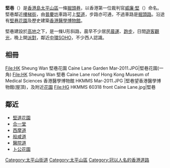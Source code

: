 {{Infobox Hong Kong Road
| 中文街道名稱 = 堅巷
| 英文街道名稱 = Caine Lane
| 圖片 = File:Caine Lane (Hong Kong).jpg
| 圖片說明 = 堅巷
| 路段總長度 = 0.22
| 車速限制 = 
| 行車線數量 = 1線雙程
| 所在地區 = [[香港島|香港島]][[中西區_(香港)|中西區]]
| 起點 = [[普慶坊|普慶坊]]、[[居賢坊|居賢坊]]
| 終點 = [[樓梯街|樓梯街]]
| 通車日期 =
}}

'''堅巷'''（{{lang-en|'''Caine Lane'''}}）是[[香港島|香港島]][[太平山區|太平山區]]一條[[死路|掘頭巷]]，以香港第一位裁判官[[威廉·堅|威廉·堅]]（{{lang|en|William Caine}}）命名。堅巷鄰近[[樓梯街|樓梯街]]，由[[普慶坊|普慶坊]]車路可上[[堅道|堅道]]，步路亦可通，不過車路是[[掘頭路|掘頭路]]。沿途有[[堅巷花園|堅巷花園]]及歷史建築[[香港醫學博物館|香港醫學博物館]]。

堅巷建設於[[高地|高地]]之下，是一條U形斜路，晨早不少居民[[晨運|晨運]]、[[跑步|跑步]]，日間[[遊客|遊客]][[觀光|觀光]]，晚上開[[派對|派對]]，鄰近[[中環|中環]][[SOHO|SOHO]]，不少西人認識。

== 相冊 ==
<gallery>
File:HK Sheung Wan 堅巷花園 Caine Lane Garden Mar-2011.JPG|堅巷花園(一角)
File:HK Sheung Wan 堅巷 Caine Lane roof Hong Kong Museum of Medical Sciences 香港醫學博物館 HKMMS Mar-2011.JPG |堅巷望香港醫學博物館(屋頂)，及附近[[花園|花園]]
File:HG HKMMS 60318 front Caine Lane.jpg|堅巷
</gallery>

== 鄰近 ==
*[[堅道花園|堅道花園]]
*[[合一堂|合一堂]]
*[[西摩道|西摩道]]
*[[般咸道|般咸道]]
*[[醫院道|醫院道]]
*[[卜公花園|卜公花園]]

{{commonscat|Caine Lane}}

[[Category:太平山街道|Category:太平山街道]]
[[Category:太平山區|Category:太平山區]]
[[Category:冠以人名的香港道路|Category:冠以人名的香港道路]]